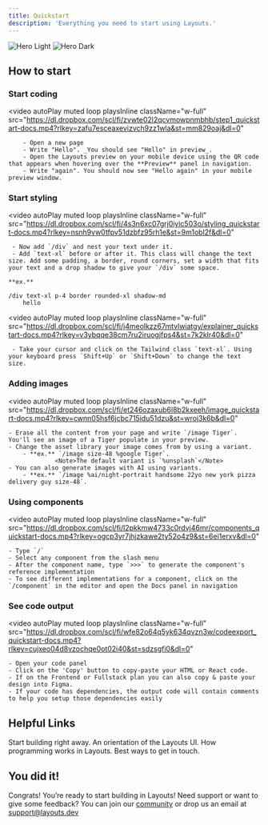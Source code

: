 ```yaml
---
title: Quickstart
description: 'Everything you need to start using Layouts.'
---
```


<img
	className="block dark:hidden"
	src="/images/minimal_layouts.svg"
	alt="Hero Light"
/>
<img
	className="hidden dark:block"
	src="/images/minimal_layouts.svg"
	alt="Hero Dark"
/>

## How to start

### Start coding

<video
	autoPlay
	muted
	loop
	playsInline
	className="w-full"
	src="https://dl.dropbox.com/scl/fi/zvwte02l2qcvmowpnmbhb/step1_quickstart-docs.mp4?rlkey=zafu7esceaxevizvch9zz1wla&st=mm829oaj&dl=0"
></video>

		- Open a new page
		- Write "Hello". _You should see "Hello" in preview_.
		- Open the Layouts preview on your mobile device using the QR code that appears when hovering over the **Preview** panel in navigation.
		- Write "again". You should now see "Hello again" in your mobile preview window.

### Start styling

<video
	autoPlay
	muted
	loop
	playsInline
	className="w-full"
	src="https://dl.dropbox.com/scl/fi/4s3n6xc07grj0iyic503o/styling_quickstart-docs.mp4?rlkey=nsnh9vw0tfpv51dzbfz95rh1e&st=9m1obl2f&dl=0"
 ></video>

	 - Now add `/div` and nest your text under it.
	 - Add `text-xl` before or after it. This class will change the text size. Add some padding, a border, round corners, set a width that fits your text and a drop shadow to give your `/div` some space. 
	
	**ex.**
```syntax Layouts
/div text-xl p-4 border rounded-xl shadow-md
	hello
```

<video
	autoPlay
	muted
	loop
	playsInline
	className="w-full"
	src="https://dl.dropbox.com/scl/fi/j4meolkzz67mtvlwiatgy/explainer_quickstart-docs.mp4?rlkey=v3ybqqe38cm7ru2iruogjfps4&st=7k2klr40&dl=0"
 ></video>

	 - Take your cursor and click on the Tailwind class `text-xl`. Using your keyboard press `Shift+Up` or `Shift+Down` to change the text size.
	 

### Adding images
<video
	autoPlay
	muted
	loop
	playsInline
	className="w-full"
	src="https://dl.dropbox.com/scl/fi/et246ozaxub6l8b2kxeeh/image_quickstart-docs.mp4?rlkey=cwnn05hsf6jcbc715idu51dzu&st=wroj3k6b&dl=0"
 ></video>

	- Erase all the content from your page and write `/image Tiger`. You'll see an image of a Tiger populate in your preview.
	- Change the asset library your image comes from by using a variant. 
		- **ex.** `/image size-48 %google Tiger`.
				 <Note>The default variant is `%unsplash`</Note>
	- You can also generate images with AI using variants. 
		- **ex.** `/image %ai/night-portrait handsome 22yo new york pizza delivery guy size-48`.

### Using components
<video
	autoPlay
	muted
	loop
	playsInline
	className="w-full"
	src="https://dl.dropbox.com/scl/fi/l2pkkmw4733c0rdvj46mr/components_quickstart-docs.mp4?rlkey=ogcp3yr7jhjzkawe2ty52o4z9&st=6ei1erxv&dl=0"
 ></video>

	- Type `/`
	- Select any component from the slash menu 
	- After the component name, type `>>>` to generate the component's reference implementation
	- To see different implementations for a component, click on the `/component` in the editor and open the Docs panel in navigation

### See code output
<video
	autoPlay
	muted
	loop
	playsInline
	className="w-full"
	src="https://dl.dropbox.com/scl/fi/wfe82o64q5yk634qvzn3w/codeexport_quickstart-docs.mp4?rlkey=cujxeo04d8vzochqe0ot02i40&st=sdzsgfi0&dl=0"
 ></video>
 
	- Open your code panel
	- Click on the 'Copy' button to copy-paste your HTML or React code.
	- If on the Frontend or Fullstack plan you can also copy & paste your design into Figma. 
	- If your code has dependencies, the output code will contain comments to help you setup those dependencies easily

	
## Helpful Links

<CardGroup cols={2}>
	<Card title="Quickstart" icon="rocket" href="/essentials/introduction">
		Start building right away.
	</Card>
	<Card title="The UI" icon="display" href="/essentials/editor">
		An orientation of the Layouts UI.
	</Card>
	<Card title="The syntax" icon="code" href="/essentials/The syntax">
		How programming works in Layouts.
	</Card>
	<Card title="Help & support" icon="question" href="/essentials/help">
		Best ways to get in touch.
	</Card>
</CardGroup>

## You did it!

Congrats! You’re ready to start building in Layouts! Need support or want to give some feedback? You can join our [community](https://discord.com) or drop us an email at support@layouts.dev

